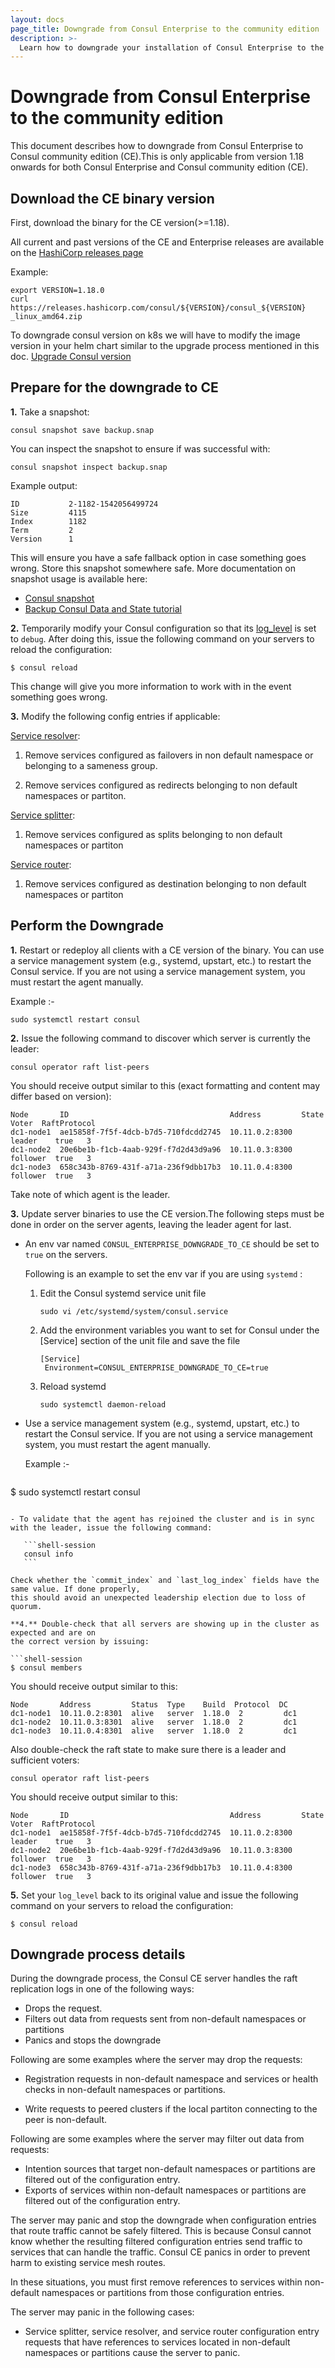 ```yaml
---
layout: docs
page_title: Downgrade from Consul Enterprise to the community edition
description: >-
  Learn how to downgrade your installation of Consul Enterprise to the free Consul community edition (CE)
---
```


# Downgrade from Consul Enterprise to the community edition

This document describes how to downgrade from Consul Enterprise to Consul community edition (CE).This is only applicable from version 1.18 onwards for both Consul Enterprise and Consul community edition (CE).

## Download the CE binary version

First, download the binary for the CE version(>=1.18).

<Tabs>
<Tab heading="Binary">

All current and past versions of the CE and Enterprise releases are
available on the [HashiCorp releases page](https://releases.hashicorp.com/consul)

Example:
```shell-session
export VERSION=1.18.0
curl https://releases.hashicorp.com/consul/${VERSION}/consul_${VERSION} _linux_amd64.zip
```

</Tab>
<Tab heading="Kubernetes">

To downgrade consul version on k8s we will have to modify the image version in your helm chart similar to the upgrade process mentioned in this doc.
  [Upgrade Consul version](https://developer.hashicorp.com/consul/docs/k8s/upgrade#upgrade-consul-version)

</Tab>

</Tabs>

## Prepare for the downgrade to CE

**1.** Take a snapshot:

```
consul snapshot save backup.snap
```

You can inspect the snapshot to ensure if was successful with:

```
consul snapshot inspect backup.snap
```

Example output:

```
ID           2-1182-1542056499724
Size         4115
Index        1182
Term         2
Version      1
```

This will ensure you have a safe fallback option in case something goes wrong. Store
this snapshot somewhere safe. More documentation on snapshot usage is available here:

- [Consul snapshot](/consul/commands/snapshot)
- [Backup Consul Data and State tutorial](/consul/tutorials/production-deploy/backup-and-restore)

**2.** Temporarily modify your Consul configuration so that its [log_level](/consul/docs/agent/config/cli-flags#_log_level)
       is set to `debug`. After doing this, issue the following command on your servers to
       reload the configuration:

```
$ consul reload
```

This change will give you more information to work with in the event something goes wrong.

**3.** Modify the following config entries if applicable: 

[Service resolver](https://developer.hashicorp.com/consul/docs/connect/config-entries/service-resolver): 

  1. Remove services configured as failovers in non default namespace or  belonging to a sameness group.

  2. Remove services configured as redirects belonging to non default namespaces or partiton.

[Service splitter](https://developer.hashicorp.com/consul/docs/connect/config-entries/service-splitter):

  1. Remove services configured as splits belonging to non default namespaces or partiton

[Service router](https://developer.hashicorp.com/consul/docs/connect/config-entries/service-router):

  1. Remove services configured as destination belonging to non default namespaces or partiton

## Perform the Downgrade

**1.** Restart or redeploy all clients with a CE version of the binary. You can use a service management system (e.g., systemd, upstart, etc.) to restart the Consul service. If you are not using a service management system, you must restart the  agent manually.

 Example :- 
   ```shell-session
   sudo systemctl restart consul
   ```

**2.** Issue the following command to discover which server is currently the leader:

```shell-session
consul operator raft list-peers
```

You should receive output similar to this (exact formatting and content may differ based on version):

```shell-session
Node       ID                                    Address         State     Voter  RaftProtocol
dc1-node1  ae15858f-7f5f-4dcb-b7d5-710fdcdd2745  10.11.0.2:8300  leader    true   3
dc1-node2  20e6be1b-f1cb-4aab-929f-f7d2d43d9a96  10.11.0.3:8300  follower  true   3
dc1-node3  658c343b-8769-431f-a71a-236f9dbb17b3  10.11.0.4:8300  follower  true   3
```
Take note of which agent is the leader.



**3.** Update server binaries to use the CE version.The following steps must be done in order on the server agents, leaving the leader agent for last.

 - An env var named `CONSUL_ENTERPRISE_DOWNGRADE_TO_CE` should be set to `true` on the servers. 

   Following is an example to set the env var if you are using `systemd` :
   1. Edit the Consul systemd service unit file
      ```shell-session
      sudo vi /etc/systemd/system/consul.service
      ```
   2. Add the environment variables you want to set for Consul under the [Service] section of the unit file and save the file
      ```shell-session
      [Service]
       Environment=CONSUL_ENTERPRISE_DOWNGRADE_TO_CE=true
      ```
   3. Reload systemd
      ```shell-session
      sudo systemctl daemon-reload
      ```
    
 - Use a service management system (e.g., systemd, upstart, etc.) to restart the Consul service. If you are not using a service management system, you must restart the agent manually.

   Example :- 
   ```shell-session
 $  sudo systemctl restart consul
   ```

 - To validate that the agent has rejoined the cluster and is in sync with the leader, issue the following command:

      ```shell-session
      consul info
      ```

   Check whether the `commit_index` and `last_log_index` fields have the same value. If done properly,
   this should avoid an unexpected leadership election due to loss of quorum.

**4.** Double-check that all servers are showing up in the cluster as expected and are on 
the correct version by issuing:

```shell-session
$ consul members
```

You should receive output similar to this:

```shell-session
Node       Address         Status  Type    Build  Protocol  DC
dc1-node1  10.11.0.2:8301  alive   server  1.18.0  2         dc1
dc1-node2  10.11.0.3:8301  alive   server  1.18.0  2         dc1
dc1-node3  10.11.0.4:8301  alive   server  1.18.0  2         dc1
```

Also double-check the raft state to make sure there is a leader and sufficient voters:

```shell-session
consul operator raft list-peers
```

You should receive output similar to this:

```shell-session
Node       ID                                    Address         State     Voter  RaftProtocol
dc1-node1  ae15858f-7f5f-4dcb-b7d5-710fdcdd2745  10.11.0.2:8300  leader    true   3
dc1-node2  20e6be1b-f1cb-4aab-929f-f7d2d43d9a96  10.11.0.3:8300  follower  true   3
dc1-node3  658c343b-8769-431f-a71a-236f9dbb17b3  10.11.0.4:8300  follower  true   3
```

**5.** Set your `log_level` back to its original value and issue the following command
on your servers to reload the configuration:

```shell-session
$ consul reload
```

## Downgrade process details

During the downgrade process, the Consul CE server handles the raft replication logs in one of the following ways:

- Drops the request. 
- Filters out data from requests sent from non-default namespaces or partitions
- Panics and stops the downgrade 

Following are some examples where the server may drop the requests: 

- Registration requests in non-default namespace and services or health checks in non-default namespaces or partitions.

- Write requests to peered clusters if the local partiton connecting to the peer is non-default. 

Following are some examples where the server may filter out data from requests:

- Intention sources that target non-default namespaces or partitions are filtered out of the configuration entry.
- Exports of services within non-default namespaces or partitions are filtered out of the configuration entry.

The server may panic and stop the downgrade when configuration entries that route traffic cannot be safely filtered. This is because Consul cannot know whether the resulting filtered configuration entries send traffic to services that can handle the traffic. Consul CE panics in order to prevent harm to existing service mesh routes.

In these situations, you must first remove references to services within non-default namespaces or partitions from those configuration entries. 
  
The server may panic in the following cases:

- Service splitter, service resolver, and service router configuration entry requests that have references to services located in non-default namespaces or partitions cause the server to panic.